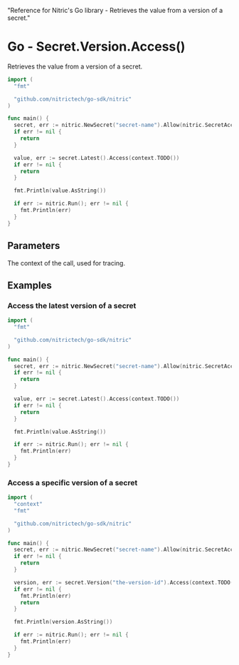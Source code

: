   "Reference for Nitric's Go library - Retrieves the value from a version of a secret."

# Go - Secret.Version.Access()

Retrieves the value from a version of a secret.

```go
import (
  "fmt"

  "github.com/nitrictech/go-sdk/nitric"
)

func main() {
  secret, err := nitric.NewSecret("secret-name").Allow(nitric.SecretAccess)
  if err != nil {
    return
  }

  value, err := secret.Latest().Access(context.TODO())
  if err != nil {
    return
  }

  fmt.Println(value.AsString())

  if err := nitric.Run(); err != nil {
    fmt.Println(err)
  }
}
```

## Parameters

<Properties>
  <Property name="ctx" required type="context">
    The context of the call, used for tracing.
  </Property>
</Properties>

## Examples

### Access the latest version of a secret

```go
import (
  "fmt"

  "github.com/nitrictech/go-sdk/nitric"
)

func main() {
  secret, err := nitric.NewSecret("secret-name").Allow(nitric.SecretAccess)
  if err != nil {
    return
  }

  value, err := secret.Latest().Access(context.TODO())
  if err != nil {
    return
  }

  fmt.Println(value.AsString())

  if err := nitric.Run(); err != nil {
    fmt.Println(err)
  }
}
```

### Access a specific version of a secret

```go
import (
  "context"
  "fmt"

  "github.com/nitrictech/go-sdk/nitric"
)

func main() {
  secret, err := nitric.NewSecret("secret-name").Allow(nitric.SecretAccess)
  if err != nil {
    return
  }

  version, err := secret.Version("the-version-id").Access(context.TODO())
  if err != nil {
    fmt.Println(err)
    return
  }

  fmt.Println(version.AsString())

  if err := nitric.Run(); err != nil {
    fmt.Println(err)
  }
}
```
